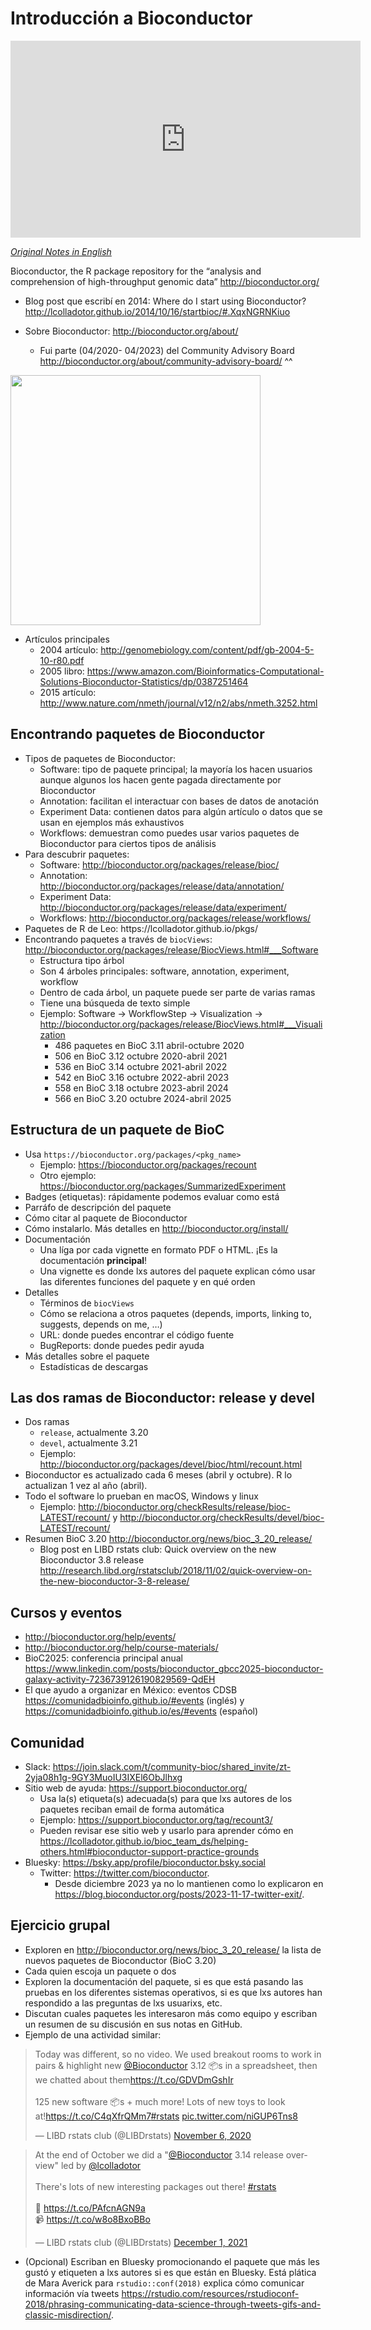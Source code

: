 # Introducción a Bioconductor

<iframe width="560" height="315" src="https://www.youtube.com/embed/c0Ch_sXiGDQ" frameborder="0" allow="accelerometer; autoplay; clipboard-write; encrypted-media; gyroscope; picture-in-picture" allowfullscreen></iframe>

[_Original Notes in English_](https://docs.google.com/document/d/1VZ4dOesHjbWhrvSIXO8Ne1Qk4ZdGEhAySNviZOHPqjI/edit?usp=sharing)

Bioconductor, the R package repository for the “analysis and comprehension of high-throughput genomic data” <http://bioconductor.org/>

* Blog post que escribí en 2014: Where do I start using Bioconductor? <http://lcolladotor.github.io/2014/10/16/startbioc/#.XqxNGRNKiuo>

* Sobre Bioconductor: <http://bioconductor.org/about/>
    - Fui parte (04/2020- 04/2023) del Community Advisory Board <http://bioconductor.org/about/community-advisory-board/> ^^
    
<img src="http://bioconductor.org/images/cab/cab.png" width="400px" />

* Artículos principales
    - 2004 artículo: <http://genomebiology.com/content/pdf/gb-2004-5-10-r80.pdf>
    - 2005 libro: <https://www.amazon.com/Bioinformatics-Computational-Solutions-Bioconductor-Statistics/dp/0387251464>
    - 2015 artículo: <http://www.nature.com/nmeth/journal/v12/n2/abs/nmeth.3252.html>

## Encontrando paquetes de Bioconductor

* Tipos de paquetes de Bioconductor:
    - Software: tipo de paquete principal; la mayoría los hacen usuarios aunque algunos los hacen gente pagada directamente por Bioconductor
    - Annotation: facilitan el interactuar con bases de datos de anotación
    - Experiment Data: contienen datos para algún artículo o datos que se usan en ejemplos más exhaustivos
    - Workflows: demuestran como puedes usar varios paquetes de Bioconductor para ciertos tipos de análisis
* Para descubrir paquetes:
     - Software: <http://bioconductor.org/packages/release/bioc/>
     - Annotation: <http://bioconductor.org/packages/release/data/annotation/>
     - Experiment Data: <http://bioconductor.org/packages/release/data/experiment/>
     - Workflows: <http://bioconductor.org/packages/release/workflows/>
* Paquetes de R de Leo: https://lcolladotor.github.io/pkgs/
* Encontrando paquetes a través de `biocViews`: <http://bioconductor.org/packages/release/BiocViews.html#___Software>
    - Estructura tipo árbol
    - Son 4 árboles principales: software, annotation, experiment, workflow
    - Dentro de cada árbol, un paquete puede ser parte de varias ramas
    - Tiene una búsqueda de texto simple
    - Ejemplo: Software → WorkflowStep → Visualization → <http://bioconductor.org/packages/release/BiocViews.html#___Visualization> 
      - 486 paquetes en BioC 3.11 abril-octubre 2020
      - 506 en BioC 3.12 octubre 2020-abril 2021
      - 536 en BioC 3.14 octubre 2021-abril 2022
      - 542 en BioC 3.16 octubre 2022-abril 2023
      - 558 en BioC 3.18 octubre 2023-abril 2024
      - 566 en BioC 3.20 octubre 2024-abril 2025


## Estructura de un paquete de BioC

* Usa `https://bioconductor.org/packages/<pkg_name>`
    - Ejemplo: <https://bioconductor.org/packages/recount>
    - Otro ejemplo: <https://bioconductor.org/packages/SummarizedExperiment>
* Badges (etiquetas): rápidamente podemos evaluar como está
* Parráfo de descripción del paquete
* Cómo citar al paquete de Bioconductor
* Cómo instalarlo. Más detalles en <http://bioconductor.org/install/>
* Documentación
    - Una líga por cada vignette en formato PDF o HTML. ¡Es la documentación **principal**!
    - Una vignette es donde lxs autores del paquete explican cómo usar las diferentes funciones del paquete y en qué orden
* Detalles
    - Términos de `biocViews`
    - Cómo se relaciona a otros paquetes (depends, imports, linking to, suggests, depends on me, ...)
    - URL: donde puedes encontrar el código fuente
    - BugReports: donde puedes pedir ayuda
* Más detalles sobre el paquete
    - Estadísticas de descargas

## Las dos ramas de Bioconductor: release y devel

* Dos ramas
    - `release`, actualmente 3.20
    - `devel`, actualmente 3.21
    - Ejemplo: <http://bioconductor.org/packages/devel/bioc/html/recount.html>
* Bioconductor es actualizado cada 6 meses (abril y octubre). R lo actualizan 1 vez al año (abril).
* Todo el software lo prueban en macOS, Windows y linux
    - Ejemplo: <http://bioconductor.org/checkResults/release/bioc-LATEST/recount/> y <http://bioconductor.org/checkResults/devel/bioc-LATEST/recount/>
* Resumen BioC 3.20 <http://bioconductor.org/news/bioc_3_20_release/>
    - Blog post en LIBD rstats club: Quick overview on the new Bioconductor 3.8 release <http://research.libd.org/rstatsclub/2018/11/02/quick-overview-on-the-new-bioconductor-3-8-release/>


## Cursos y eventos

* <http://bioconductor.org/help/events/>
* <http://bioconductor.org/help/course-materials/>
* BioC2025: conferencia principal anual <https://www.linkedin.com/posts/bioconductor_gbcc2025-bioconductor-galaxy-activity-7236739126190829569-QdEH>
* El que ayudo a organizar en México: eventos CDSB <https://comunidadbioinfo.github.io/#events> (inglés) y <https://comunidadbioinfo.github.io/es/#events> (español)



## Comunidad

* Slack: <https://join.slack.com/t/community-bioc/shared_invite/zt-2yja08h1g-9GY3MuoIU3IXEl6ObJlhxg>
* Sitio web de ayuda: <https://support.bioconductor.org/>
    - Usa la(s) etiqueta(s) adecuada(s) para que lxs autores de los paquetes reciban email de forma automática
    - Ejemplo: <https://support.bioconductor.org/tag/recount3/>
    - Pueden revisar ese sitio web y usarlo para aprender cómo en <https://lcolladotor.github.io/bioc_team_ds/helping-others.html#bioconductor-support-practice-grounds>
* Bluesky: <https://bsky.app/profile/bioconductor.bsky.social>
  - Twitter: <https://twitter.com/bioconductor>.
    - Desde diciembre 2023 ya no lo mantienen como lo explicaron en <https://blog.bioconductor.org/posts/2023-11-17-twitter-exit/>.
  
  
## Ejercicio grupal

* Exploren en <http://bioconductor.org/news/bioc_3_20_release/> la lista de nuevos paquetes de Bioconductor (BioC 3.20)
* Cada quien escoja un paquete o dos
* Exploren la documentación del paquete, si es que está pasando las pruebas en los diferentes sistemas operativos, si es que lxs autores han respondido a las preguntas de lxs usuarixs, etc.
* Discutan cuales paquetes les interesaron más como equipo y escriban un resumen de su discusión en sus notas en GitHub.
* Ejemplo de una actividad similar:

<blockquote class="twitter-tweet"><p lang="en" dir="ltr">Today was different, so no video. We used breakout rooms to work in pairs &amp; highlight new <a href="https://twitter.com/Bioconductor?ref_src=twsrc%5Etfw">@Bioconductor</a> 3.12 📦s in a spreadsheet, then we chatted about them<a href="https://t.co/GDVDmGshIr">https://t.co/GDVDmGshIr</a><br><br>125 new software 📦s + much more! Lots of new toys to look at!<a href="https://t.co/C4qXfrQMm7">https://t.co/C4qXfrQMm7</a><a href="https://twitter.com/hashtag/rstats?src=hash&amp;ref_src=twsrc%5Etfw">#rstats</a> <a href="https://t.co/niGUP6Tns8">pic.twitter.com/niGUP6Tns8</a></p>&mdash; LIBD rstats club (@LIBDrstats) <a href="https://twitter.com/LIBDrstats/status/1324861604488503300?ref_src=twsrc%5Etfw">November 6, 2020</a></blockquote> <script async src="https://platform.twitter.com/widgets.js" charset="utf-8"></script>

<blockquote class="twitter-tweet"><p lang="en" dir="ltr">At the end of October we did a &quot;<a href="https://twitter.com/Bioconductor?ref_src=twsrc%5Etfw">@Bioconductor</a> 3.14 release overview&quot; led by <a href="https://twitter.com/lcolladotor?ref_src=twsrc%5Etfw">@lcolladotor</a><br><br>There&#39;s lots of new interesting packages out there! <a href="https://twitter.com/hashtag/rstats?src=hash&amp;ref_src=twsrc%5Etfw">#rstats</a><br><br>📔 <a href="https://t.co/PAfcnAGN9a">https://t.co/PAfcnAGN9a</a><br>📹 <a href="https://t.co/w8o8BxoBBo">https://t.co/w8o8BxoBBo</a></p>&mdash; LIBD rstats club (@LIBDrstats) <a href="https://twitter.com/LIBDrstats/status/1466104192682975232?ref_src=twsrc%5Etfw">December 1, 2021</a></blockquote> <script async src="https://platform.twitter.com/widgets.js" charset="utf-8"></script>

* (Opcional) Escriban en Bluesky promocionando el paquete que más les gustó y etiqueten a lxs autores si es que están en Bluesky. Está plática de Mara Averick para `rstudio::conf(2018)` explica cómo comunicar información vía tweets <https://rstudio.com/resources/rstudioconf-2018/phrasing-communicating-data-science-through-tweets-gifs-and-classic-misdirection/>.

